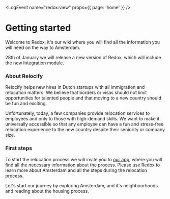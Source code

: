 
<LogEvent name="redox:view" props={{ page: 'home' }} />

# Getting started
Welcome to Redox, it's our wiki where you will find all the information you will need on the way to Amsterdam.

<Callout>
    28th of January we will release a new version of Redox, which will include the new Integration module.
</Callout>

### About Relocify
Relocify helps new hires in Dutch startups with all immigration and relocation matters. We believe that borders or visas should not limit opportunities for talented people and that moving to a new country should be fun and exciting.

Unfortunately, today, a few companies provide relocation services to employees and only to those with high-demand skills. We want to make it universally accessible so that any employee can have a fun and stress-free relocation experience to the new country despite their seniority or company size.

### First steps
To start the relocation process we will invite you to [our app](https://relocify.relocationonline.com/), where you will find all the necessary information about the process. Please use Redox to learn more about Amsterdam and all the steps during the relocation process.

Let's start our journey by exploring Amsterdam, and it's neighbourhoods and reading about the housing process.
